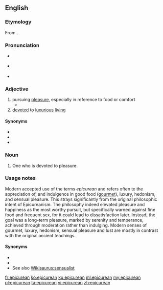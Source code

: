 {{also|Epicurean}}
==English==

===Etymology===
From {{m|en|Epicurean||follower of Epicureanism}}.

===Pronunciation===
* {{a|UK}} {{IPA|/ˌepɪkjʊəˈɹiːən/|lang=en}}
* {{a|US}} {{IPA|/ˌepɪkjʊˈɹiːən/|lang=en}}
* {{audio|En-us-epicurean.ogg|Audio (US)|lang=en}}

===Adjective===
{{en-adj}}

# pursuing [[pleasure]], especially in reference to food or comfort
#* {{quote-text|year=1847|author=George Frederick Augustus Ruxton|title=Adventures in Mexico and the Rocky Mountains|page=267|passage=The powers of the Canadian voyageurs and hunters in the consumption of meat strike the greenhorn with wonder and astonishment; and are only equalled by the gastronomical capabilities exhibited by Indian dogs, both following the same plan in their '''epicurean''' gorgings.}}
# [[devote]]d to [[luxurious]] [[live|living]]

====Synonyms====
* {{l|en|gluttonous}}
* {{l|en|hedonistic}}
* {{l|en|libertine}}

===Noun===
{{en-noun}}

# One who is devoted to pleasure.

===Usage notes===
Modern accepted use of the terms ''epicurean'' and {{m|en|Epicureanism}} refers often to the appreciation of, and indulgence in good food ([[gourmet]]), luxury, hedonism, and sensual pleasure. This strays significantly from the original philosophic intent of Epicureanism. The philosophy indeed elevated pleasure and happiness as the most worthy pursuit, but specifically warned against fine food and frequent sex, for it could lead to dissatisfaction later. Instead, the goal was a long-term pleasure, marked by serenity and temperance, achieved through moderation rather than indulging. Modern senses of gourmet, luxury, hedonism, sensual pleasure and lust are mostly in contrast with the original ancient teachings.

====Synonyms====
* {{l|en|glutton}}
* {{l|en|hedonist}}
* See also [[Wikisaurus:sensualist]]

[[fr:epicurean]]
[[ko:epicurean]]
[[ku:epicurean]]
[[ml:epicurean]]
[[my:epicurean]]
[[pl:epicurean]]
[[ta:epicurean]]
[[vi:epicurean]]
[[zh:epicurean]]